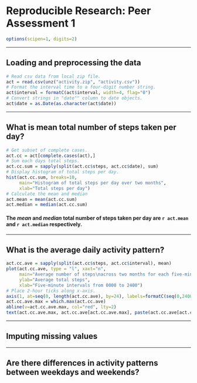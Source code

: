 # Reproducible Research: Peer Assessment 1
```r
options(scipen=1, digits=2)
```

***
## Loading and preprocessing the data
```r
# Read csv data from local zip file.
act = read.csv(unz("activity.zip", "activity.csv"))
# Format the interval time to a four-digit number string.
act$interval = formatC(act$interval, width=4, flag="0")
# Convert strings in "date"" column to date objects.
act$date = as.Date(as.character(act$date))
```

***
## What is mean total number of steps taken per day?
```r
# Get subset of complete cases.
act.cc = act[complete.cases(act),]
# Sum each days total steps.
act.cc.sum = sapply(split(act.cc$steps, act.cc$date), sum)
# Display histogram of total steps per day.
hist(act.cc.sum, breaks=10,
     main="Histogram of total steps per day over two months",
     xlab="Total steps per day")
# Calculate the mean and median
act.mean = mean(act.cc.sum)
act.median = median(act.cc.sum)
```
#### The *mean* and *median* total number of steps taken per day are `r act.mean` and `r act.median` respectively.


***
## What is the average daily activity pattern?
```r
act.cc.ave = sapply(split(act.cc$steps, act.cc$interval), mean)
plot(act.cc.ave, type = "l", xaxt="n", 
     main="Average number of steps\nacross two months for each five-minute interval",
     ylab="Average total steps",
     xlab="Five-minute intervals from 0000 to 2400")
# Place 2-hour ticks along x-axis.
axis(1, at=seq(0, length(act.cc.ave), by=24), labels=formatC(seq(0,2400,by=200), width=4, flag="0"), las=2)
act.cc.ave.max = which.max(act.cc.ave)
abline(v=act.cc.ave.max, col="red", lty=2)
text(act.cc.ave.max, act.cc.ave[act.cc.ave.max], paste(act.cc.ave[act.cc.ave.max], names(act.cc.ave.max), sep=" @ "), pos=4)
```

***
## Imputing missing values


***
## Are there differences in activity patterns between weekdays and weekends?
